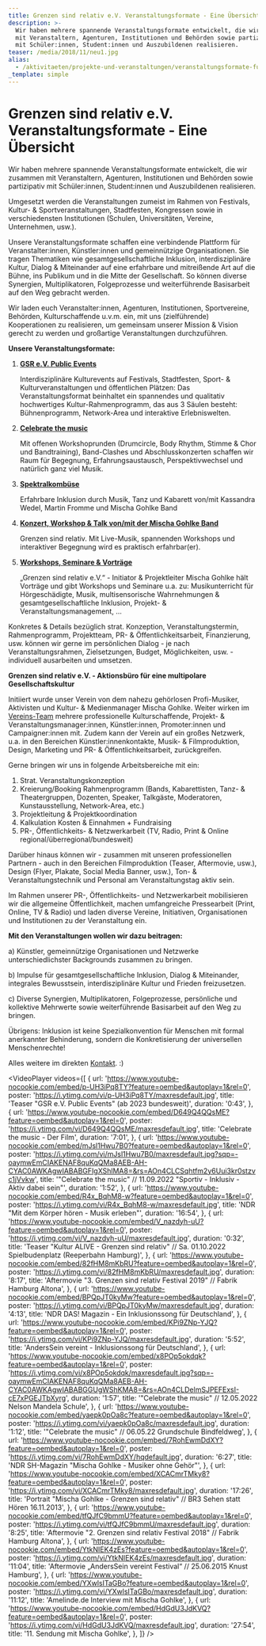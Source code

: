 ```yaml
---
title: Grenzen sind relativ e.V. Veranstaltungsformate - Eine Übersicht
description: >-
  Wir haben mehrere spannende Veranstaltungsformate entwickelt, die wir zusammen
  mit Veranstaltern, Agenturen, Institutionen und Behörden sowie partizipativ
  mit Schüler:innen, Student:innen und Auszubildenen realisieren.
teaser: /media/2018/11/neu1.jpg
alias:
  - /aktivitaeten/projekte-und-veranstaltungen/veranstaltungsformate-fuer-dein-event/infos-veranstaltungsformate-fur-dein-event
_template: simple
---
```


# Grenzen sind relativ e.V. Veranstaltungsformate - Eine Übersicht

Wir haben mehrere spannende Veranstaltungsformate entwickelt, die wir zusammen mit Veranstaltern, Agenturen, Institutionen und Behörden sowie partizipativ mit Schüler\:innen, Student\:innen und Auszubildenen realisieren.

Umgesetzt werden die Veranstaltungen zumeist im Rahmen von Festivals, Kultur- & Sportveranstaltungen, Stadtfesten, Kongressen sowie in verschiedensten Institutionen (Schulen, Universitäten, Vereine, Unternehmen, usw.).

Unsere Veranstaltungsformate schaffen eine verbindende Plattform für Veranstalter\:innen, Künstler\:innen und gemeinnützige Organisationen. Sie tragen Thematiken wie gesamtgesellschaftliche Inklusion, interdisziplinäre Kultur, Dialog & Miteinander auf eine erfahrbare und mitreißende Art auf die Bühne, ins Publikum und in die Mitte der Gesellschaft. So können diverse Synergien, Multiplikatoren, Folgeprozesse und weiterführende Basisarbeit auf den Weg gebracht werden.

Wir laden euch Veranstalter\:innen, Agenturen, Institutionen, Sportvereine, Behörden, Kulturschaffende u.v.m. ein, mit uns (zielführende) Kooperationen zu realisieren, um gemeinsam unserer Mission & Vision gerecht zu werden und großartige Veranstaltungen durchzuführen.

**Unsere Veranstaltungsformate:**

1. **[GSR e.V. Public Events](/aktivitaeten/projekte-und-veranstaltungen/veranstaltungsformate-fuer-dein-event/support-inklusion)**

   Interdisziplinäre Kulturevents auf Festivals, Stadtfesten, Sport- & Kulturveranstaltungen und öffentlichen Plätzen: Das Veranstaltungsformat beinhaltet ein spannendes und qualitativ hochwertiges Kultur-Rahmenprogramm, das aus 3 Säulen besteht: Bühnenprogramm, Network-Area und interaktive Erlebniswelten.

2. **[Celebrate the music](/aktivitaeten/projekte-und-veranstaltungen/celebrate-the-music/ab-2023-celebrate-the-music-bundesweit)**

   Mit offenen Workshoprunden (Drumcircle, Body Rhythm, Stimme & Chor und Bandtraining), Band-Clashes und Abschlusskonzerten schaffen wir Raum für Begegnung, Erfahrungsaustausch, Perspektivwechsel und natürlich ganz viel Musik.

3. **[Spektralkombüse](/aktivitaeten/projekte-und-veranstaltungen/veranstaltungsformate-fuer-dein-event/spektralkombuese)**

   Erfahrbare Inklusion durch Musik, Tanz und Kabarett von/mit Kassandra Wedel, Martin Fromme und Mischa Gohlke Band

4. **[Konzert, Workshop & Talk von/mit der Mischa Gohlke Band](/aktivitaeten/projekte-und-veranstaltungen/veranstaltungsformate-fuer-dein-event/konzert-workshops-talk-von-mit-der-mischa-gohlke-band)**

   Grenzen sind relativ. Mit Live-Musik, spannenden Workshops und interaktiver Begegnung wird es praktisch erfahrbar(er).

5. **[Workshops, Seminare & Vorträge](/aktivitaeten/musikunterricht-workshops-coaching/workshops-seminare-vortraege/allgemeine-infos-workshops-seminare-vortrage)**

   „Grenzen sind relativ e.V.“ - Initiator & Projektleiter Mischa Gohlke hält Vorträge und gibt Workshops und Seminare u.a. zu: Musikunterricht für Hörgeschädigte, Musik, multisensorische Wahrnehmungen & gesamtgesellschaftliche Inklusion, Projekt- & Veranstaltungsmanagement, ...

Konkretes & Details bezüglich strat. Konzeption, Veranstaltungstermin, Rahmenprogramm, Projektteam, PR- & Öffentlichkeitsarbeit, Finanzierung, usw. können wir gerne im persönlichen Dialog - je nach Veranstaltungsrahmen, Zielsetzungen, Budget, Möglichkeiten, usw. - individuell ausarbeiten und umsetzen.

**Grenzen sind relativ e.V. - Aktionsbüro für eine multipolare Gesellschaftskultur**

Initiiert wurde unser Verein von dem nahezu gehörlosen Profi-Musiker, Aktivisten und Kultur- & Medienmanager Mischa Gohlke. Weiter wirken im [Vereins-Team](/ueber-uns/das-team/alle) mehrere professionelle Kulturschaffende, Projekt- & Veranstaltungsmanager\:innen, Künstler\:innen, Promoter\:innen und Campaigner\:innen mit. Zudem kann der Verein auf ein großes Netzwerk, u.a. in den Bereichen Künstler\:innenkontakte, Musik- & Filmproduktion, Design, Marketing und PR- & Öffentlichkeitsarbeit, zurückgreifen.

Gerne bringen wir uns in folgende Arbeitsbereiche mit ein:

1. Strat. Veranstaltungskonzeption
2. Kreierung/Booking Rahmenprogramm (Bands, Kabarettisten, Tanz- & Theatergruppen, Dozenten, Speaker, Talkgäste, Moderatoren, Kunstausstellung, Network-Area, etc.)
3. Projektleitung & Projektkoordination
4. Kalkulation Kosten & Einnahmen + Fundraising
5. PR-, Öffentlichkeits- & Netzwerkarbeit (TV, Radio, Print & Online regional/überregional/bundesweit)

Darüber hinaus können wir - zusammen mit unseren professionellen Partnern - auch in den Bereichen Filmproduktion (Teaser, Aftermovie, usw.), Design (Flyer, Plakate, Social Media Banner, usw.), Ton- & Veranstaltungstechnik und Personal am Veranstaltungstag aktiv sein.

Im Rahmen unserer PR-, Öffentlichkeits- und Netzwerkarbeit mobilisieren wir die allgemeine Öffentlichkeit, machen umfangreiche Pressearbeit (Print, Online, TV & Radio) und laden diverse Vereine, Initiativen, Organisationen und Institutionen zu der Veranstaltung ein.

**Mit den Veranstaltungen wollen wir dazu beitragen:**

a) Künstler, gemeinnützige Organisationen und Netzwerke unterschiedlichster Backgrounds zusammen zu bringen.

b) Impulse für gesamtgesellschaftliche Inklusion, Dialog & Miteinander, integrales Bewusstsein, interdisziplinäre Kultur und Frieden freizusetzen.

c) Diverse Synergien, Multiplikatoren, Folgeprozesse, persönliche und kollektive Mehrwerte sowie weiterführende Basisarbeit auf den Weg zu bringen.

Übrigens: Inklusion ist keine Spezialkonvention für Menschen mit formal anerkannter Behinderung, sondern die Konkretisierung der universellen Menschenrechte!

Alles weitere im direkten [Kontakt](/kontakt). :)

<VideoPlayer
  videos={[
    {
      url: 'https://www.youtube-nocookie.com/embed/p-UH3iPq8TY?feature=oembed&autoplay=1&rel=0',
      poster: 'https://i.ytimg.com/vi/p-UH3iPq8TY/maxresdefault.jpg',
      title: 'Teaser "GSR e.V. Public Events" (ab 2023 bundesweit)',
      duration: '0:43',
    },
    {
      url: 'https://www.youtube-nocookie.com/embed/D649Q4QQsME?feature=oembed&autoplay=1&rel=0',
      poster: 'https://i.ytimg.com/vi/D649Q4QQsME/maxresdefault.jpg',
      title: 'Celebrate the music - Der Film',
      duration: '7:01',
    },
    {
      url: 'https://www.youtube-nocookie.com/embed/mJsl1Hwu7B0?feature=oembed&autoplay=1&rel=0',
      poster:
        'https://i.ytimg.com/vi/mJsl1Hwu7B0/maxresdefault.jpg?sqp=-oaymwEmCIAKENAF8quKqQMa8AEB-AH-CYAC0AWKAgwIABABGFIgXShlMA8=&rs=AOn4CLCSqhtfm2y6Uui3kr0stzvc1jVvkw',
      title:
        '"Celebrate the music" // 11.09.2022 "Sportiv - Inklusiv - Aktiv dabei sein"',
      duration: '1:52',
    },
    {
      url: 'https://www.youtube-nocookie.com/embed/R4x_BqhM8-w?feature=oembed&autoplay=1&rel=0',
      poster: 'https://i.ytimg.com/vi/R4x_BqhM8-w/maxresdefault.jpg',
      title: 'NDR "Mit dem Körper hören - Musik erleben"',
      duration: '16:54',
    },
    {
      url: 'https://www.youtube-nocookie.com/embed/V_nazdyh-uU?feature=oembed&autoplay=1&rel=0',
      poster: 'https://i.ytimg.com/vi/V_nazdyh-uU/maxresdefault.jpg',
      duration: '0:32',
      title:
        'Teaser "Kultur ALIVE - Grenzen sind relativ" // Sa. 01.10.2022 Spielbudenplatz (Reeperbahn Hamburg)',
    },
    {
      url: 'https://www.youtube-nocookie.com/embed/82fHM8mKbRU?feature=oembed&autoplay=1&rel=0',
      poster: 'https://i.ytimg.com/vi/82fHM8mKbRU/maxresdefault.jpg',
      duration: '8:17',
      title:
        'Aftermovie "3. Grenzen sind relativ Festival 2019" // Fabrik Hamburg Altona',
    },
    {
      url: 'https://www.youtube-nocookie.com/embed/BPQpJT0kyMw?feature=oembed&autoplay=1&rel=0',
      poster: 'https://i.ytimg.com/vi/BPQpJT0kyMw/maxresdefault.jpg',
      duration: '4:13',
      title: 'NDR DAS! Magazin - Ein Inklusionssong für Deutschland',
    },
    {
      url: 'https://www.youtube-nocookie.com/embed/KPi9ZNp-YJQ?feature=oembed&autoplay=1&rel=0',
      poster: 'https://i.ytimg.com/vi/KPi9ZNp-YJQ/maxresdefault.jpg',
      duration: '5:52',
      title: 'AndersSein vereint - Inklusionssong für Deutschland',
    },
    {
      url: 'https://www.youtube-nocookie.com/embed/x8POp5okdqk?feature=oembed&autoplay=1&rel=0',
      poster:
        'https://i.ytimg.com/vi/x8POp5okdqk/maxresdefault.jpg?sqp=-oaymwEmCIAKENAF8quKqQMa8AEB-AH-CYAC0AWKAgwIABABGGUgWShKMA8=&rs=AOn4CLDelmSJPEFExsI-cE7xPGEJTbXyrg',
      duration: '1:57',
      title: '"Celebrate the music" // 12.05.2022 Nelson Mandela Schule',
    },
    {
      url: 'https://www.youtube-nocookie.com/embed/yaepk0pOa8c?feature=oembed&autoplay=1&rel=0',
      poster: 'https://i.ytimg.com/vi/yaepk0pOa8c/maxresdefault.jpg',
      duration: '1:12',
      title: '"Celebrate the music" // 06.05.22 Grundschule Bindfeldweg',
    },
    {
      url: 'https://www.youtube-nocookie.com/embed/7RohEwmDdXY?feature=oembed&autoplay=1&rel=0',
      poster: 'https://i.ytimg.com/vi/7RohEwmDdXY/hqdefault.jpg',
      duration: '6:27',
      title: 'NDR SH-Magazin "Mischa Gohlke - Musiker ohne Gehör"',
    },
    {
      url: 'https://www.youtube-nocookie.com/embed/XCACmrTMky8?feature=oembed&autoplay=1&rel=0',
      poster: 'https://i.ytimg.com/vi/XCACmrTMky8/maxresdefault.jpg',
      duration: '17:26',
      title:
        'Portrait "Mischa Gohlke - Grenzen sind relativ" // BR3 Sehen statt Hören 16.11.2013',
    },
    {
      url: 'https://www.youtube-nocookie.com/embed/tfQJfC9bmmU?feature=oembed&autoplay=1&rel=0',
      poster: 'https://i.ytimg.com/vi/tfQJfC9bmmU/maxresdefault.jpg',
      duration: '8:25',
      title:
        'Aftermovie "2. Grenzen sind relativ Festival 2018" // Fabrik Hamburg Altona',
    },
    {
      url: 'https://www.youtube-nocookie.com/embed/YtkNIEK4zEs?feature=oembed&autoplay=1&rel=0',
      poster: 'https://i.ytimg.com/vi/YtkNIEK4zEs/maxresdefault.jpg',
      duration: '11:04',
      title:
        'Aftermovie „AndersSein vereint Festival“ // 25.06.2015 Knust Hamburg',
    },
    {
      url: 'https://www.youtube-nocookie.com/embed/YXwlsITaGBo?feature=oembed&autoplay=1&rel=0',
      poster: 'https://i.ytimg.com/vi/YXwlsITaGBo/maxresdefault.jpg',
      duration: '11:12',
      title: 'Amelinde.de Interview mit Mischa Gohlke',
    },
    {
      url: 'https://www.youtube-nocookie.com/embed/HdGdU3JdKVQ?feature=oembed&autoplay=1&rel=0',
      poster: 'https://i.ytimg.com/vi/HdGdU3JdKVQ/maxresdefault.jpg',
      duration: '27:54',
      title: '11. Sendung mit Mischa Gohlke',
    },
  ]}
/>
